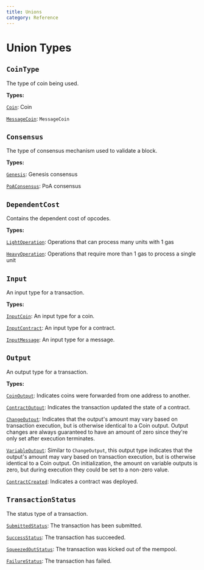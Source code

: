 ```yaml
---
title: Unions
category: Reference
---
```


# Union Types

## `CoinType`

The type of coin being used.

**Types:**

[`Coin`](/docs/reference/objects/#coin): Coin

[`MessageCoin`](/docs/reference/objects/#messagecoin): `MessageCoin`

## `Consensus`

The type of consensus mechanism used to validate a block.

**Types:**

[`Genesis`](/docs/reference/objects/#genesis): Genesis consensus

[`PoAConsensus`](/docs/reference/objects/#poaconsensus): PoA
consensus

## `DependentCost`

Contains the dependent cost of opcodes.

**Types:**

[`LightOperation`](/docs/reference/objects/#lightoperation): Operations that can process many units with 1 gas

[`HeavyOperation`](/docs/reference/objects/#heavyoperation): Operations that require more than 1 gas to process a single unit

## `Input`

An input type for a transaction.

**Types:**

[`InputCoin`](/docs/reference/objects/#inputcoin): An input type for
a coin.

[`InputContract`](/docs/reference/objects/#inputcontract): An input
type for a contract.

[`InputMessage`](/docs/reference/objects/#inputmessage): An input
type for a message.

## `Output`

An output type for a transaction.

**Types:**

[`CoinOutput`](/docs/reference/objects/#coinoutput): Indicates coins
were forwarded from one address to another.

[`ContractOutput`](/docs/reference/objects/#contractoutput):
Indicates the transaction updated the state of a contract.

[`ChangeOutput`](/docs/reference/objects/#changeoutput): Indicates
that the output's amount may vary based on transaction execution, but is
otherwise identical to a Coin output. Output changes are always guaranteed to
have an amount of zero since they're only set after execution terminates.

[`VariableOutput`](/docs/reference/objects/#variableoutput): Similar
to `ChangeOutput`, this output type indicates that the output's amount may vary
based on transaction execution, but is otherwise identical to a Coin output. On
initialization, the amount on variable outputs is zero, but during execution
they could be set to a non-zero value.

[`ContractCreated`](/docs/reference/objects/#contractcreated):
Indicates a contract was deployed.

## `TransactionStatus`

The status type of a transaction.

[`SubmittedStatus`](/docs/reference/objects/#submittedstatus): The transaction has been submitted.

[`SuccessStatus`](/docs/reference/objects/#successstatus): The transaction has succeeded.

[`SqueezedOutStatus`](/docs/reference/objects/#squeezedoutstatus): The transaction was kicked out of the mempool.

[`FailureStatus`](/docs/reference/objects/#failurestatus): The transaction has failed.
